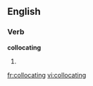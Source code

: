 
==English==

===Verb===
'''collocating'''

# {{present participle of|[[collocate]]}}

[[fr:collocating]]
[[vi:collocating]]